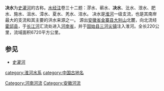 '''决水'''为[[史灌河|史灌河]]的古称。[[水经注|水经注]]卷三十二题：漻水、蕲水、'''决水'''、沘水、泄水、肥水、施水、沮水、漳水、夏水、羌水、涪水。
决水是[[淮河|淮河]]一级支流，也是其南岸最大的支流和其主要的洪水来源之一。 源出[[安徽省|安徽省]][[金寨县|金寨县]][[大别山|大别山]]北麓，向北流经[[霍邱县|霍邱县]]，于[[长江河|长江河]]汇流处进入[[河南省|河南省]]，并于[[固始县|固始县]][[三河尖镇|三河尖镇]]注入淮河。全长220公里，流域面积6720平方公里。
== 参见 ==
{{wikisource|水经注/32|水经注卷三十二}}
*[[史灌河|史灌河]]
{{淮河}}


[[category:淮河水系|category:淮河水系]]
[[category:中国古地名|category:中国古地名]]
[[Category:河南河流|Category:河南河流]]
[[Category:安徽河流|Category:安徽河流]]